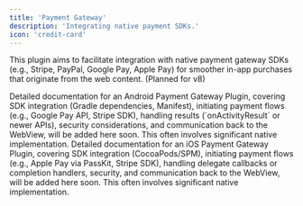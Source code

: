 ```yaml
---
title: 'Payment Gateway'
description: 'Integrating native payment SDKs.'
icon: 'credit-card'
---
```



This plugin aims to facilitate integration with native payment gateway SDKs (e.g., Stripe, PayPal, Google Pay, Apple Pay) for smoother in-app purchases that originate from the web content. (Planned for v8)

<Tabs>
 <Tab title="Android">
    <Info>
    Detailed documentation for an Android Payment Gateway Plugin, covering SDK integration (Gradle dependencies, Manifest), initiating payment flows (e.g., Google Pay API, Stripe SDK), handling results (`onActivityResult` or newer APIs), security considerations, and communication back to the WebView, will be added here soon. This often involves significant native implementation.
    </Info>
 </Tab>
 <Tab title="iOS">
    <Info>
    Detailed documentation for an iOS Payment Gateway Plugin, covering SDK integration (CocoaPods/SPM), initiating payment flows (e.g., Apple Pay via PassKit, Stripe SDK), handling delegate callbacks or completion handlers, security, and communication back to the WebView, will be added here soon. This often involves significant native implementation.
    </Info>
 </Tab>
</Tabs>